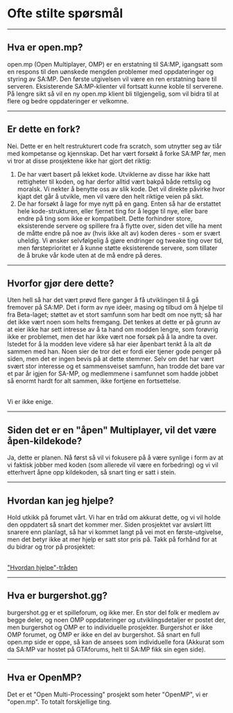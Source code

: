 <h1>Ofte stilte spørsmål</h1>

<hr />
<h2>Hva er open.mp?</h2>

open.mp (Open Multiplayer, OMP) er en erstatning til SA:MP, igangsatt som en respons til den
uønskede mengden problemer med oppdateringer og styring av SA:MP. Den første utgivelsen vil være en
ren erstatning bare til serveren. Eksisterende SA:MP-klienter vil fortsatt kunne koble til
serverene. På lengre sikt så vil en ny open.mp klient bli tilgjengelig, som vil bidra til at flere
og bedre oppdateringer er velkomne.

<hr />
<h2>Er dette en fork?</h2>

Nei. Dette er en helt restrukturert code fra scratch, som utnytter seg av tiår med kompetanse og
kjennskap. Det har vært forsøkt å forke SA:MP før, men vi tror at disse prosjektene ikke har gjort
det riktig:

<ol>
<li>
De har vært basert på lekket kode. Utviklerne av disse har ikke hatt rettigheter til koden,
og har derfor alltid vært bakpå både rettslig og moralsk. Vi nekter å benytte oss av slik
kode. Det vil direkte påvirke hvor kjapt det går å utvikle, men vil være den helt riktige
veien på sikt.
</li>
<li>
De har forsøkt å lage for mye nytt på en gang. Enten så har de erstattet hele
kode-strukturen, eller fjernet ting for å legge til nye, eller bare endre på ting som ikke
er kompatibelt. Dette forhindrer store, eksisterende servere og spillere fra å flytte over,
siden det ville ha ment de måtte endre på noe av (hvis ikke alt av) koden deres - som er
svært uheldig. Vi ønsker selvfølgelig å gjøre endringer og tweake ting over tid, men
førsteprioritet er å kunne støtte eksisterende servere, som tillater de å bruke vår kode
uten at de må endre på deres.
</li>
</ol>
<hr />
<h2>Hvorfor gjør dere dette?</h2>

Uten hell så har det vært prøvd flere ganger å få utviklingen til å gå fremover på SA:MP. Det i form
av nye ideèr, masing og tilbud om å hjelpe til fra Beta-laget; støttet av et stort samfunn som har
bedt om noe nytt; så har det ikke vært noen som helts fremgang. Det tenkes at dette er på grunn av
at eier ikke har sett intresse av å ta hand om modden lengre, som forøvrig ikke er problemet, men
det har ikke vært noe forsøk på å la andre ta over. Istedet for å la modden leve videre så har eier
åpenbart tenkt å la alt dø sammen med han. Noen sier de tror det er fordi eier tjener gode penger på
siden, men det er ingen bevis på at dette stemmer. Selv om det har vært svært stor interesse og et
sammensveiset samfunn, han trodde det bare var et par år igjen for SA-MP, og medlemmene i samfunnet
som hadde jobbet så enormt hardt for alt sammen, ikke fortjene en fortsettelse.

<br />
Vi er ikke enige.
<hr />
<h2>Siden det er en "åpen" Multiplayer, vil det være åpen-kildekode?</h2>

Ja, dette er planen. Nå først så vil vi fokusere på å være synlige i form av at vi faktisk jobber
med koden (som allerede vil være en forbedring) og vi vil etterhvert åpne opp kildekoden, så snart
ting er satt i stein.

<hr />
<h2>Hvordan kan jeg hjelpe?</h2>

Hold utkikk på forumet vårt. Vi har en tråd om akkurat dette, og vi vil holde den oppdatert så snart
det kommer mer. Siden prosjektet var avslørt litt snarere enn planlagt, så har vi kommet langt på
vei mot en første-utgivelse, men det betyr ikke at mer hjelp er satt stor pris på. Takk på forhånd
for at du bidrar og tror på prosjektet:

<br />
<a href="https://forum.open.mp/showthread.php?tid=99">
<u>"Hvordan hjelpe"-tråden</u>
</a>
<hr />
<h2>Hva er burgershot.gg?</h2>

burgershot.gg er et spilleforum, og ikke mer. En stor del folk er medlem av begge deler, og noen OMP
oppdateringer og utviklingsdetaljer er postet der, men burgershot og OMP er to individuelle
prosjekter. Burgershot er ikke OMP forumet, og OMP er ikke en del av burgershot. Så snart en full
open.mp side er oppe, så kan de ansees som individuelle fora (Akkurat som da SA:MP var hostet på
GTAforums, helt til SA:MP fikk sin egen side).

<hr />
<h2>Hva er OpenMP?</h2>

Det er et "Open Multi-Processing" prosjekt som heter "OpenMP", vi er "open.mp". To totalt
forskjellige ting.
